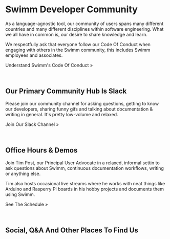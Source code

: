 
# Swimm Developer Community

As a language-agnostic tool, our community of users spans many different 
countries and many different disciplines within software engineering. 
What we all have in common is, our desire to share knowledge and learn.

We respectfully ask that everyone follow our Code Of Conduct when
engaging with others in the Swimm community, this includes Swimm employees
and associates. 

<Link to="/conduct" className="button button--secondary button--lg">Understand Swimm's Code Of Conduct &raquo;</Link><p>&nbsp;</p>


## Our Primary Community Hub Is Slack

Please join our community channel for asking questions, getting to know our developers, 
sharing funny gifs and talking about documentation & writing in general. It's pretty 
low-volume and relaxed.

<Link to="/" className="button button--secondary button--lg">Join Our Slack Channel &raquo;</Link><p>&nbsp;</p>

## Office Hours & Demos

Join Tim Post, our Principal User Advocate in a relaxed, informal settin to ask
questions about Swimm, continuous documentation workflows, writing or anything else.

Tim also hosts occasional live streams where he works with neat things like Arduino
and Rasperry Pi boards in his hobby projects and documents them using Swimm.

<Link to="/" className="button button--secondary button--lg">See The Schedule &raquo;</Link><p>&nbsp;</p>

## Social, Q&A And Other Places To Find Us

<ListSocialAccounts />